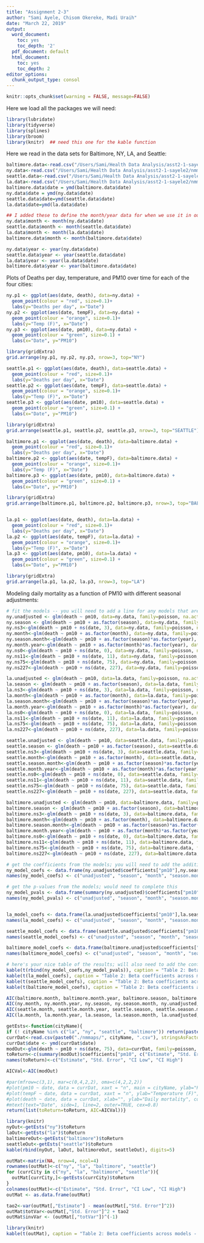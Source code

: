 ```yaml
---
title: "Assignment 2-3"
author: "Sami Ayele, Chisom Okereke, Madi Uraih"
date: "March 22, 2019"
output:
  word_document:
    toc: yes
    toc_depth: '2'
  pdf_document: default
  html_document:
    toc: yes
    toc_depth: 2
editor_options:
  chunk_output_type: consol
---
```

```r
knitr::opts_chunk$set(warning = FALSE, message=FALSE)
```

Here we load all the packages we will need:
```r
library(lubridate)
library(tidyverse)
library(splines)
library(broom)
library(knitr)  ## need this one for the kable function
```

Here we read in the data sets for Baltimore, NY, LA, and Seattle:
```r
baltimore.data<-read.csv("/Users/Sami/Health Data Analysis/asst2-1-sayele2/nmmaps/baltimore.csv", stringsAsFactors=FALSE)
ny.data<-read.csv("/Users/Sami/Health Data Analysis/asst2-1-sayele2/nmmaps/ny.csv", stringsAsFactors=FALSE)
seattle.data<-read.csv("/Users/Sami/Health Data Analysis/asst2-1-sayele2/nmmaps/seattle.csv", stringsAsFactors=FALSE)
la.data<-read.csv("/Users/Sami/Health Data Analysis/asst2-1-sayele2/nmmaps/la.csv", stringsAsFactors=FALSE)
baltimore.data$date = ymd(baltimore.data$date)
ny.data$date = ymd(ny.data$date) 
seattle.data$date=ymd(seattle.data$date)
la.data$date=ymd(la.data$date)

## I added these to define the month/year data for when we use it in our models later
ny.data$month <- month(ny.data$date)
seattle.data$month <- month(seattle.data$date)
la.data$month <- month(la.data$date)
baltimore.data$month <- month(baltimore.data$date)

ny.data$year <- year(ny.data$date)
seattle.data$year <- year(seattle.data$date)
la.data$year <- year(la.data$date)
baltimore.data$year <- year(baltimore.data$date)
```

Plots of Deaths per day, temperature, and PM10 over time for each of the four cities:

```r

ny.p1 <- ggplot(aes(date, death), data=ny.data) + 
  geom_point(colour = "red", size=0.1)+
  labs(y="Deaths per day", x="Date")
ny.p2 <- ggplot(aes(date, tempF), data=ny.data) + 
  geom_point(colour = "orange", size=0.1)+
  labs(y="Temp (F)", x="Date")
ny.p3 <- ggplot(aes(date, pm10), data=ny.data) + 
  geom_point(colour = "green", size=0.1) + 
  labs(x="Date", y="PM10")

library(gridExtra)
grid.arrange(ny.p1, ny.p2, ny.p3, nrow=3, top="NY")
```


```r
seattle.p1 <- ggplot(aes(date, death), data=seattle.data) + 
  geom_point(colour = "red", size=0.1)+
  labs(y="Deaths per day", x="Date")
seattle.p2 <- ggplot(aes(date, tempF), data=seattle.data) + 
  geom_point(colour = "orange", size=0.1)+
  labs(y="Temp (F)", x="Date")
seattle.p3 <- ggplot(aes(date, pm10), data=seattle.data) + 
  geom_point(colour = "green", size=0.1) + 
  labs(x="Date", y="PM10")

library(gridExtra)
grid.arrange(seattle.p1, seattle.p2, seattle.p3, nrow=3, top="SEATTLE")

baltimore.p1 <- ggplot(aes(date, death), data=baltimore.data) + 
  geom_point(colour = "red", size=0.1)+
  labs(y="Deaths per day", x="Date")
baltimore.p2 <- ggplot(aes(date, tempF), data=baltimore.data) + 
  geom_point(colour = "orange", size=0.1)+
  labs(y="Temp (F)", x="Date")
baltimore.p3 <- ggplot(aes(date, pm10), data=baltimore.data) + 
  geom_point(colour = "green", size=0.1) + 
  labs(x="Date", y="PM10")

library(gridExtra)
grid.arrange(baltimore.p1, baltimore.p2, baltimore.p3, nrow=3, top="BALTIMORE")


la.p1 <- ggplot(aes(date, death), data=la.data) + 
  geom_point(colour = "red", size=0.1)+
  labs(y="Deaths per day", x="Date")
la.p2 <- ggplot(aes(date, tempF), data=la.data) + 
  geom_point(colour = "orange", size=0.1)+
  labs(y="Temp (F)", x="Date")
la.p3 <- ggplot(aes(date, pm10), data=la.data) + 
  geom_point(colour = "green", size=0.1) + 
  labs(x="Date", y="PM10")

library(gridExtra)
grid.arrange(la.p1, la.p2, la.p3, nrow=3, top="LA")

```

Modeling daily mortality as a function of PM10 with different seasonal adjustments:

```r

# fit the models -- you will need to add a line for any models that are missing
ny.unadjusted <- glm(death ~ pm10, data=ny.data, family=poisson, na.action=na.exclude)
ny.season <- glm(death ~ pm10 + as.factor(season), data=ny.data, family=poisson, na.action = na.exclude)
ny.ns3<-glm(death ~ pm10 + ns(date, 3), data=ny.data, family=poisson, na.action = na.exclude)
ny.month<-glm(death ~ pm10 + as.factor(month), data=ny.data, family=poisson, na.action = na.exclude)
ny.season.month<-glm(death ~ pm10 + as.factor(season)*as.factor(year), data=ny.data, family=poisson, na.action = na.exclude)
ny.month.year<-glm(death ~ pm10 + as.factor(month)*as.factor(year), data=ny.data, family=poisson, na.action = na.exclude)
ny.ns0<-glm(death ~ pm10 + ns(date, 0), data=ny.data, family=poisson, na.action = na.exclude)
ny.ns11<-glm(death ~ pm10 + ns(date, 11), data=ny.data, family=poisson, na.action = na.exclude)
ny.ns75<-glm(death ~ pm10 + ns(date, 75), data=ny.data, family=poisson, na.action = na.exclude)
ny.ns227<-glm(death ~ pm10 + ns(date, 227), data=ny.data, family=poisson, na.action = na.exclude)

la.unadjusted <- glm(death ~ pm10, data=la.data, family=poisson, na.action=na.exclude)
la.season <- glm(death ~ pm10 + as.factor(season), data=la.data, family=poisson, na.action = na.exclude)
la.ns3<-glm(death ~ pm10 + ns(date, 3), data=la.data, family=poisson, na.action = na.exclude)
la.month<-glm(death ~ pm10 + as.factor(month), data=la.data, family=poisson, na.action = na.exclude)
la.season.month<-glm(death ~ pm10 + as.factor(season)*as.factor(year), data=la.data, family=poisson, na.action = na.exclude)
la.month.year<-glm(death ~ pm10 + as.factor(month)*as.factor(year), data=la.data, family=poisson, na.action = na.exclude)
la.ns0<-glm(death ~ pm10 + ns(date, 0), data=la.data, family=poisson, na.action = na.exclude)
la.ns11<-glm(death ~ pm10 + ns(date, 11), data=la.data, family=poisson, na.action = na.exclude)
la.ns75<-glm(death ~ pm10 + ns(date, 75), data=la.data, family=poisson, na.action = na.exclude)
la.ns227<-glm(death ~ pm10 + ns(date, 227), data=la.data, family=poisson, na.action = na.exclude)

seattle.unadjusted <- glm(death ~ pm10, data=seattle.data, family=poisson, na.action=na.exclude)
seattle.season <- glm(death ~ pm10 + as.factor(season), data=seattle.data, family=poisson, na.action = na.exclude)
seattle.ns3<-glm(death ~ pm10 + ns(date, 3), data=seattle.data, family=poisson, na.action = na.exclude)
seattle.month<-glm(death ~ pm10 + as.factor(month), data=seattle.data, family=poisson, na.action = na.exclude)
seattle.season.month<-glm(death ~ pm10 + as.factor(season)*as.factor(year), data=seattle.data, family=poisson, na.action = na.exclude)
seattle.month.year<-glm(death ~ pm10 + as.factor(month)*as.factor(year), data=seattle.data, family=poisson, na.action = na.exclude)
seattle.ns0<-glm(death ~ pm10 + ns(date, 0), data=seattle.data, family=poisson, na.action = na.exclude)
seattle.ns11<-glm(death ~ pm10 + ns(date, 11), data=seattle.data, family=poisson, na.action = na.exclude)
seattle.ns75<-glm(death ~ pm10 + ns(date, 75), data=seattle.data, family=poisson, na.action = na.exclude)
seattle.ns227<-glm(death ~ pm10 + ns(date, 227), data=seattle.data, family=poisson, na.action = na.exclude)

baltimore.unadjusted <- glm(death ~ pm10, data=baltimore.data, family=poisson, na.action=na.exclude)
baltimore.season <- glm(death ~ pm10 + as.factor(season), data=baltimore.data, family=poisson, na.action = na.exclude)
baltimore.ns3<-glm(death ~ pm10 + ns(date, 3), data=baltimore.data, family=poisson, na.action = na.exclude)
baltimore.month<-glm(death ~ pm10 + as.factor(month), data=baltimore.data, family=poisson, na.action = na.exclude)
baltimore.season.month<-glm(death ~ pm10 + as.factor(season)*as.factor(year), data=baltimore.data, family=poisson, na.action = na.exclude)
baltimore.month.year<-glm(death ~ pm10 + as.factor(month)*as.factor(year), data=baltimore.data, family=poisson, na.action = na.exclude)
baltimore.ns0<-glm(death ~ pm10 + ns(date, 0), data=baltimore.data, family=poisson, na.action = na.exclude)
baltimore.ns11<-glm(death ~ pm10 + ns(date, 11), data=baltimore.data, family=poisson, na.action = na.exclude)
baltimore.ns75<-glm(death ~ pm10 + ns(date, 75), data=baltimore.data, family=poisson, na.action = na.exclude)
baltimore.ns227<-glm(death ~ pm10 + ns(date, 227), data=baltimore.data, family=poisson, na.action = na.exclude)

# get the coefficients from the models; you will need to add the additional models here so they are all in there
ny_model_coefs <- data.frame(ny.unadjusted$coefficients["pm10"],ny.season$coefficients["pm10"],ny.month$coefficients["pm10"],ny.season.month$coefficients["pm10"],ny.month.year$coefficients["pm10"],ny.ns3$coefficients["pm10"], ny.ns0$coefficients["pm10"], ny.ns11$coefficients["pm10"], ny.ns75$coefficients["pm10"], ny.ns227$coefficients["pm10"])
names(ny_model_coefs) <- c("unadjusted", "season", "month", "season.month", "month.year", "ns 3df", "ns 0df", "ns 11df", "ns 75df", "ns 227df")

# get the p-values from the models; would need to complete this
ny_model_pvals <- data.frame(summary(ny.unadjusted)$coefficients["pm10","Pr(>|z|)"],ny.season$coefficients["pm10"],ny.month$coefficients["pm10"],ny.season.month$coefficients["pm10"],ny.month.year$coefficients["pm10"],ny.ns3$coefficients["pm10"], ny.ns0$coefficients["pm10"], ny.ns11$coefficients["pm10"], ny.ns75$coefficients["pm10"], ny.ns227$coefficients["pm10"])
names(ny_model_pvals) <- c("unadjusted", "season", "month", "season.month", "month.year", "ns 3df", "ns 0df", "ns 11df", "ns 75df", "ns 227df")


la_model_coefs <- data.frame(la.unadjusted$coefficients["pm10"],la.season$coefficients["pm10"],la.month$coefficients["pm10"],la.season.month$coefficients["pm10"],la.month.year$coefficients["pm10"],la.ns3$coefficients["pm10"], la.ns0$coefficients["pm10"], la.ns11$coefficients["pm10"], la.ns75$coefficients["pm10"], la.ns227$coefficients["pm10"])
names(la_model_coefs) <- c("unadjusted", "season", "month", "season.month", "month.year", "ns 3df", "ns 0df", "ns 11df", "ns 75df", "ns 227df")

seattle_model_coefs <- data.frame(seattle.unadjusted$coefficients["pm10"],seattle.season$coefficients["pm10"],seattle.month$coefficients["pm10"],seattle.season.month$coefficients["pm10"],seattle.month.year$coefficients["pm10"],seattle.ns3$coefficients["pm10"], seattle.ns0$coefficients["pm10"], seattle.ns11$coefficients["pm10"], seattle.ns75$coefficients["pm10"], seattle.ns227$coefficients["pm10"])
names(seattle_model_coefs) <- c("unadjusted", "season", "month", "season.month", "month.year", "ns 3df", "ns 0df", "ns 11df", "ns 75df", "ns 227df")

baltimore_model_coefs <- data.frame(baltimore.unadjusted$coefficients["pm10"],baltimore.season$coefficients["pm10"],baltimore.month$coefficients["pm10"],baltimore.season.month$coefficients["pm10"], baltimore.month.year$coefficients["pm10"],baltimore.ns3$coefficients["pm10"], baltimore.ns0$coefficients["pm10"], baltimore.ns11$coefficients["pm10"], baltimore.ns75$coefficients["pm10"], baltimore.ns227$coefficients["pm10"])
names(baltimore_model_coefs) <- c("unadjusted", "season", "month", "season.month", "month.year", "ns 3df", "ns 0df", "ns 11df", "ns 75df", "ns 227df")

# here's your nice table of the results; will also need to add the confidence intervals to this table
kable(t(rbind(ny_model_coefs,ny_model_pvals)), caption = "Table 2: Beta coefficients across models - New York")
kable(t(la_model_coefs), caption = "Table 2: Beta coefficients across models - LA")
kable(t(seattle_model_coefs), caption = "Table 2: Beta coefficients across models - Seattle")
kable(t(baltimore_model_coefs), caption = "Table 2: Beta coefficients across models - Baltimore")

AIC(baltimore.month, baltimore.month.year, baltimore.season, baltimore.season.month, baltimore.unadjusted, baltimore.ns0, baltimore.ns3, baltimore.ns11, baltimore.ns75, baltimore.ns227)
AIC(ny.month, ny.month.year, ny.season, ny.season.month, ny.unadjusted, ny.ns0, ny.ns3, ny.ns11, ny.ns75, ny.ns227)
AIC(seattle.month, seattle.month.year, seattle.season, seattle.season.month, seattle.unadjusted, seattle.ns0, seattle.ns3, seattle.ns11, seattle.ns75, seattle.ns227)
AIC(la.month, la.month.year, la.season, la.season.month, la.unadjusted, la.ns0, la.ns3, la.ns11, la.ns75, la.ns227)
```


```r
getEsts<-function(cityName){
if (! cityName %in% c("la", "ny", "seattle", "baltimore")) return(paste0("City you requested not available"))
currDat<-read.csv(paste0("./nmmaps/", cityName, ".csv"), stringsAsFactors=FALSE)
currDat$date <- ymd(currDat$date)
modOut<-glm(death ~ pm10 + ns(date, 75), data=currDat, family=poisson, na.action = na.exclude)
toReturn<-c(summary(modOut)$coefficients["pm10", c("Estimate", "Std. Error")], confint.default(modOut)[2,])
names(toReturn)<-c("Estimate", "Std. Error", "CI Low", "CI High")

AICVal<-AIC(modOut)

#par(mfrow=c(3,1), mar=c(0,4,2,2), oma=c(4,2,2,2))
#plot(pm10 ~ date, data = currDat, xaxt = "n", main = cityName, ylab="PM 10", xlab= "Date", col="blue", cex.main =2 )
#plot(tempF ~ date, data = currDat, xaxt = "n", ylab="Temperature (F)", xlab="Date", col="red")
#plot(death ~ date, data = currDat, xlab="", ylab="Daily mortality", col="green")
#mtext(text="Date", side=1, line=2, outer=TRUE, cex=0.8)
return(list(toReturn=toReturn, AIC=AICVal))}  
```  

```r
library(knitr)
nyOut<-getEsts("ny")$toReturn
laOut<-getEsts("la")$toReturn
baltimoreOut<-getEsts("baltimore")$toReturn
seattleOut<-getEsts("seattle")$toReturn
kable(rbind(nyOut, laOut, baltimoreOut, seattleOut), digits=5)
```

```r
outMat<-matrix(NA, nrow=4, ncol=4)
rownames(outMat)<-c("ny", "la", "baltimore", "seattle")
for (currCity in c("ny", "la", "baltimore", "seattle")){
  outMat[currCity,]<-getEsts(currCity)$toReturn
}
colnames(outMat)<-c("Estimate", "Std. Error", "CI Low", "CI High")
outMat <- as.data.frame(outMat)
```



```r
tao2<-var(outMat[,"Estimate"] - mean(outMat[,"Std. Error"]^2))
outMat$totVar<-outMat[,"Std. Error"]^2 + tao2
outMat$invVar <- (outMat[,"totVar"])^(-1)
```


```r
library(knitr)
kable(t(outMat), caption = "Table 2: Beta coefficients across models - New York")

```